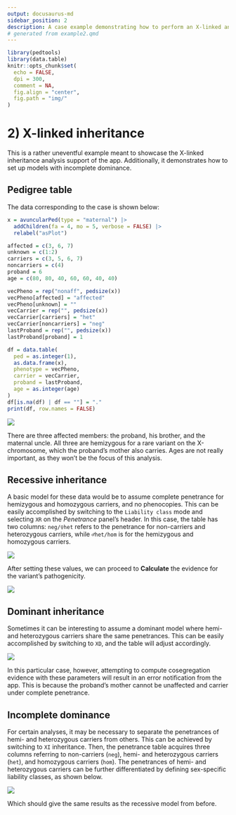 ```yaml
---
output: docusaurus-md
sidebar_position: 2
description: A case example demonstrating how to perform an X-linked analysis.
# generated from example2.qmd
---
```


```r
library(pedtools)
library(data.table)
knitr::opts_chunk$set(
  echo = FALSE,
  dpi = 300,
  comment = NA,
  fig.align = "center",
  fig.path = "img/"
)
```

# 2) X-linked inheritance

This is a rather uneventful example meant to showcase the X-linked inheritance analysis support of the app. Additionally, it demonstrates how to set up models with incomplete dominance.

## Pedigree table

The data corresponding to the case is shown below:

```r
x = avuncularPed(type = "maternal") |>
  addChildren(fa = 4, mo = 5, verbose = FALSE) |>
  relabel("asPlot")

affected = c(3, 6, 7)
unknown = c(1:2)
carriers = c(3, 5, 6, 7)
noncarriers = c(4)
proband = 6
age = c(80, 80, 40, 60, 60, 40, 40)

vecPheno = rep("nonaff", pedsize(x))
vecPheno[affected] = "affected"
vecPheno[unknown] = ""
vecCarrier = rep("", pedsize(x))
vecCarrier[carriers] = "het"
vecCarrier[noncarriers] = "neg"
lastProband = rep("", pedsize(x))
lastProband[proband] = 1

df = data.table(
  ped = as.integer(1),
  as.data.frame(x),
  phenotype = vecPheno,
  carrier = vecCarrier,
  proband = lastProband,
  age = as.integer(age)
)
df[is.na(df) | df == ""] = "."
print(df, row.names = FALSE)
```

<img src={require("./img/ex2-ped.png").default} style={{maxHeight:"350px"}} />

There are three affected members: the proband, his brother, and the maternal uncle. All three are hemizygous for a rare variant on the X-chromosome, which the proband's mother also carries. Ages are not really important, as they won't be the focus of this analysis.

## Recessive inheritance

A basic model for these data would be to assume complete penetrance for hemizygous and homozygous carriers, and no phenocopies. This can be easily accomplished by switching to the `Liability class` mode and selecting `XR` on the *Penetrance* panel's header. In this case, the table has two columns: `neg/♀het` refers to the penetrance for non-carriers and heterozygous carriers, while `♂het/hom` is for the hemizygous and homozygous carriers.

<img src={require("./img/ex2-xr-tab.png").default} style={{maxHeight:"150px"}} />

After setting these values, we can proceed to **Calculate** the evidence for the variant's pathogenicity.

<img src={require("./img/ex2-xr-flb.png").default} style={{maxHeight:"150px"}} />

## Dominant inheritance

Sometimes it can be interesting to assume a dominant model where hemi- and heterozygous carriers share the same penetrances. This can be easily accomplished by switching to `XD`, and the table will adjust accordingly.

<img src={require("./img/ex2-xd-tab.png").default} style={{maxHeight:"150px"}} />

In this particular case, however, attempting to compute cosegregation evidence with these parameters will result in an error notification from the app. This is because the proband's mother cannot be unaffected and carrier under complete penetrance.

## Incomplete dominance

For certain analyses, it may be necessary to separate the penetrances of hemi- and heterozygous carriers from others. This can be achieved by switching to `XI` inheritance. Then, the penetrance table acquires three columns referring to non-carriers (`neg`), hemi- and heterozygous carriers (`het`), and homozygous carriers (`hom`). The penetrances of hemi- and heterozygous carriers can be further differentiated by defining sex-specific liability classes, as shown below.

<img src={require("./img/ex2-xi-tab.png").default} style={{maxHeight:"175px"}} />

Which should give the same results as the recessive model from before.

